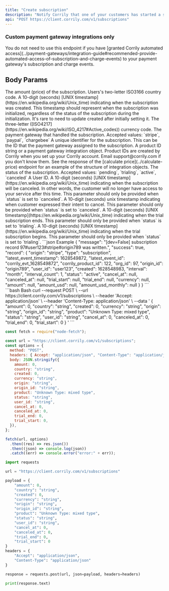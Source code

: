 ```yaml
---
title: "Create subscription"
description: "Notify Corrily that one of your customers has started a subscription."
api: "POST https://client.corrily.com/v1/subscriptions"
---
```


<Warning>
  <h3>Custom payment gateway integrations only</h3>
  You do not need to use this endpoint if you have [granted Corrily automated access](../payment-gateways/integration-guide#recommended-provide-automated-access-of-subscription-and-charge-events)
  to your payment gateway's subscription and charge events.
</Warning>

## Body Params

<ParamField body="amount" type="float" required>
  The amount (price) of the subscription.
</ParamField>

<ParamField body="country" type="string">
  Users's two-letter ISO3166 country code.
</ParamField>

<ParamField body="created" type="integer" required>
  A 10-digit (seconds) [UNIX timestamp](https://en.wikipedia.org/wiki/Unix_time)
  indicating when the subscription was created. This timestamp should represent
  when the subscription was initialized, regardless of the status of the
  subscription during the initialization. It's rare to need to update created
  after initially setting it.
</ParamField>

<ParamField body="currency" type="string" required>
  The three-letter
  ([ISO4217](https://en.wikipedia.org/wiki/ISO_4217#Active_codes)) currency
  code.
</ParamField>

<ParamField body="origin" type="string" required>
  The payment gateway that handled the subscription. Accepted values: `stripe`,
  `paypal`, `chargebee`
</ParamField>

<ParamField body="origin_id" type="string" required>
  A unique identifier for the subscription. This can be the ID that the payment
  gateway assigned to the subscription.
</ParamField>

<ParamField body="product" type="string" required>
  A product ID string or a payment gateway integration object. Product IDs are
  created by Corrily when you set up your Corrily account. Email
  support@corrily.com if you don't know them. See the response of the [calculate
  price](../calculate-price) endpoint for an example of the structure of
  integration objects.
</ParamField>

<ParamField body="status" type="string" required>
  The status of the subscription. Accepted values: `pending`, `trialing`,
  `active`, `canceled`
</ParamField>

<ParamField body="user_id" type="string" required>
  A User ID.
</ParamField>

<ParamField body="cancel_at" type="integer">
  A 10-digit (seconds) [UNIX timestamp](https://en.wikipedia.org/wiki/Unix_time)
  indicating when the subscription will be canceled. In other words, the
  customer will no longer have access to your service after this time. This
  parameter should only be provided when `status` is set to `canceled`.
</ParamField>

<ParamField body="canceled_at" type="integer">
  A 10-digit (seconds) unix timestamp indicating when customer expressed their
  intent to cancel. This parameter should only be provided when `status` is set
  to `canceled`.
</ParamField>

<ParamField body="trial_end" type="integer">
  A 10-digit (seconds) [UNIX timestamp](https://en.wikipedia.org/wiki/Unix_time)
  indicating when the trial subscription ends. This parameter should only be
  provided when `status` is set to `trialing`.
</ParamField>

<ParamField body="trial_start" type="integer">
  A 10-digit (seconds) [UNIX timestamp](https://en.wikipedia.org/wiki/Unix_time)
  indicating when the trial subscription begins. This parameter should only be
  provided when `status` is set to `trialing`.
</ParamField>

<ResponseExample>
```json Example
{
  "message": "[dev=False] subscription record 97#user123#stripe#origin789 was written.",
  "success": true,
  "record": {
    "origin": "stripe",
    "type": "subscription",
    "latest_event_timestamp": 1628549872,
    "latest_event_id": "corrily_evt_1628549872",
    "corrily_product_id": 122,
    "org_id": 97,
    "origin_id": "origin789",
    "user_id": "user123",
    "created": 1628548983,
    "interval": "month",
    "interval_count": 1,
    "status": "active",
    "cancel_at": null,
    "canceled_at": null,
    "trial_start": null,
    "trial_end": null,
    "currency": null,
    "amount": null,
    "amount_usd": null,
    "amount_usd_monthly": null
  }
}
```
</ResponseExample>

<RequestExample>
```bash Bash
curl --request POST \
   --url https://client.corrily.com/v1/subscriptions \
   --header 'Accept: application/json' \
   --header 'Content-Type: application/json' \
   --data '
{
   "amount": 0,
   "country": "string",
   "created": 0,
   "currency": "string",
   "origin": "string",
   "origin_id": "string",
   "product": "Unknown Type: mixed type",
   "status": "string",
   "user_id": "string",
   "cancel_at": 0,
   "canceled_at": 0,
   "trial_end": 0,
   "trial_start": 0
}
'
```

```js Node
const fetch = require("node-fetch");

const url = "https://client.corrily.com/v1/subscriptions";
const options = {
  method: "POST",
  headers: { Accept: "application/json", "Content-Type": "application/json" },
  body: JSON.stringify({
    amount: 0,
    country: "string",
    created: 0,
    currency: "string",
    origin: "string",
    origin_id: "string",
    product: "Unknown Type: mixed type",
    status: "string",
    user_id: "string",
    cancel_at: 0,
    canceled_at: 0,
    trial_end: 0,
    trial_start: 0,
  }),
};

fetch(url, options)
  .then((res) => res.json())
  .then((json) => console.log(json))
  .catch((err) => console.error("error:" + err));
```

```python Python
import requests

url = "https://client.corrily.com/v1/subscriptions"

payload = {
    "amount": 0,
    "country": "string",
    "created": 0,
    "currency": "string",
    "origin": "string",
    "origin_id": "string",
    "product": "Unknown Type: mixed type",
    "status": "string",
    "user_id": "string",
    "cancel_at": 0,
    "canceled_at": 0,
    "trial_end": 0,
    "trial_start": 0
}
headers = {
    "Accept": "application/json",
    "Content-Type": "application/json"
}

response = requests.post(url, json=payload, headers=headers)

print(response.text)
```

</RequestExample>

